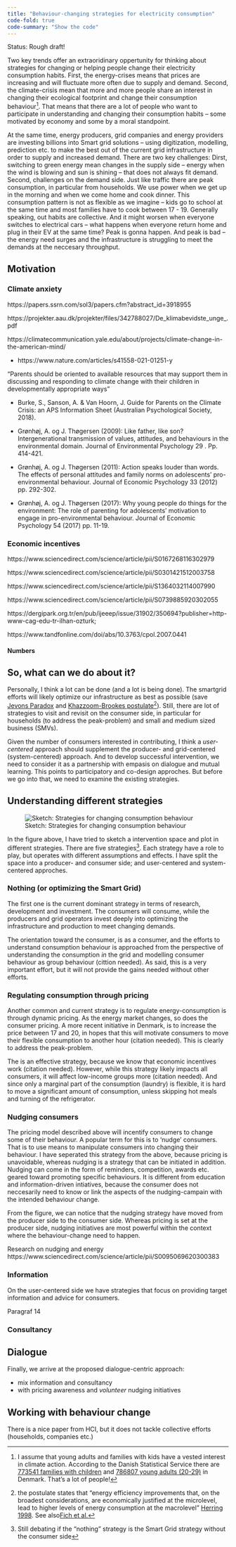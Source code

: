 ```yaml
---
title: "Behaviour-changing strategies for electricity consumption"
code-fold: true
code-summary: "Show the code"
---
```


Status: Rough draft!

Two key trends offer an extraoridinary oppertunity for thinking about strategies for changing or helping people change their electricity consumption habits. First, the energy-crises means that prices are increasing and will fluctuate more often due to supply and demand.  Second, the climate-crisis mean that more and more people share an interest in changing their ecological footprint and change their consumption behaviour^[I assume that young adults and families with kids have a vested interest in climate action. According to the Danish Statistical Service there are [773541 families with children](https://www.dst.dk/da/Statistik/nyheder-analyser-publ/nyt/NytHtml?cid=37837) and [786807 young adults (20-29)](https://www.statistikbanken.dk/statbank5a/selectvarval/define.asp?MainTable=FOLK1A&PLanguage=0&Tabstrip=&PXSId=0&SessID=407298487&FF=20&grouping3=201676131924174402396&tfrequency=1) in Denmark. That's a lot of people!]. That means that there are a lot of people who want to participate in understanding and changing their consumption habits -- some motivated by economy and some by a moral standpoint.

At the same time, energy producers, grid companies and energy providers are investing billions into Smart grid solutions -- using digitization, modelling, prediction etc. to make the best out of the current grid infrastructure in order to supply and increased demand. There are two key challenges: Dirst, switching to green energy mean changes in the supply side -- energy when the wind is blowing and sun is shining -- that does not always fit demand. Second, challenges on the demand side. Just like traffic there are peak consumption, in particular from households. We use power when we get up in the morning and when we come home and cook dinner. This consumption pattern is not as flexible as we imagine -- kids go to school at the same time and most families have to cook between 17 - 19. Generally speaking, out habits are collective. And it might worsen when everyone switches to electrical cars -- what happens when everyone return home and plug in their EV at the same time? Peak is gonna happen. And peak is bad -- the energy need surges and the infrastructure is struggling to meet the demands at the neccesary throughput.

## Motivation

### Climate anxiety

https://papers.ssrn.com/sol3/papers.cfm?abstract_id=3918955

https://projekter.aau.dk/projekter/files/342788027/De_klimabevidste_unge_.pdf

https://climatecommunication.yale.edu/about/projects/climate-change-in-the-american-mind/

- https://www.nature.com/articles/s41558-021-01251-y

"Parents should be oriented to available resources that may support them in discussing and responding to climate change with their children in developmentally appropriate ways"

- Burke, S., Sanson, A. & Van Hoorn, J. Guide for Parents on the Climate Crisis: an APS Information Sheet (Australian Psychological Society, 2018).


- Grønhøj, A. og J. Thøgersen (2009): Like father, like son? Intergenerational transmission of values,
attitudes, and behaviours in the environmental domain. Journal of Environmental Psychology 29 .
Pp. 414-421.
- Grønhøj, A. og J. Thøgersen (2011): Action speaks louder than words. The effects of personal
attitudes and family norms on adolescents’ pro-environmental behaviour. Journal of Economic
Psychology 33 (2012) pp. 292-302.
- Grønhøj, A. og J. Thøgersen (2017): Why young people do things for the environment: The role of
parenting for adolescents’ motivation to engage in pro-environmental behaviour. Journal of
Economic Psychology 54 (2017) pp. 11-19.

### Economic incentives

https://www.sciencedirect.com/science/article/pii/S0167268116302979

https://www.sciencedirect.com/science/article/pii/S0301421512003758

https://www.sciencedirect.com/science/article/pii/S1364032114007990

https://www.sciencedirect.com/science/article/pii/S0739885920302055

https://dergipark.org.tr/en/pub/ijeeep/issue/31902/350694?publisher=http-www-cag-edu-tr-ilhan-ozturk;

https://www.tandfonline.com/doi/abs/10.3763/cpol.2007.0441

#### Numbers



## So, what can we do about it?

Personally, I think a lot can be done (and a lot is being done). The smartgrid efforts will likely optimize our infrastructure as best as possible (save [Jevons Paradox](https://en.wikipedia.org/wiki/Jevons_paradox) and [Khazzoom-Brookes postulate](https://en.wikipedia.org/wiki/Khazzoom%E2%80%93Brookes_postulate)^[the postulate states that "energy efficiency improvements that, on the broadest considerations, are economically justified at the microlevel, lead to higher levels of energy consumption at the macrolevel" [Herring 1998](http://www.privatebanking.com/published_data/account/0/0/_uploads_/1162.pdf). See also[Fich et al.](https://www.mdpi.com/1996-1073/15/16/5821)]). Still, there are lot of strategies to visit and revisit on the consumer side, in particular for households (to address the peak-problem) and small and medium sized business (SMVs). 

Given the number of consumers interested in contributing, I think a _user-centered_ approach should supplement the producer- and grid-centered (system-centered) approach. And to develop successful intervention, we need to consider it as a partnership with empasis on dialogue and mutual learning. This points to participatory and co-design approches. But before we go into that, we need to examine the existing strategies.

## Understanding different strategies

![Sketch: Strategies for changing consumption behaviour](/public/images/consumption-behaviour-change-strategic-space.png){fig-align="center"}

In the figure above, I have tried to sketch a intervention space and plot in different strategies. There are five strategies^[Still debating if the "nothing" strategy is the Smart Grid strategy without the consumer side]. Each strategy have a role to play, but operates with different assumptions and effects. I have split the space into a producer- and consumer side; and user-centered and system-centered approches. 

### Nothing (or optimizing the Smart Grid)
The first one is the current dominant strategy in terms of research, development and investment. The consumers will consume, while the producers and grid operators invest deeply into optimizing the infrastructure and production to meet changing demands. 

The orientation toward the consumer, is as a consumer, and the efforts to understand consumption behaviour is approached from the perspective of understanding the consumption _in_ the grid and modelling consumer behaviour as group behaviour (cittion needed). As said, this is a very important effort, but it will not provide the gains needed without other efforts.

### Regulating consumption through pricing
Another common and current strategy is to regulate energy-consumption is through dynamic pricing. As the energy market changes, so does the consumer pricing. A more recent initiative in Denmark, is to increase the price between 17 and 20, in hopes that this will motivate consumers to move their flexible consumption to another hour (citation needed). This is clearly to address the peak-problem. 

The is an effective strategy, because we know that economic incentives work (citation needed). However, while this strategy likely impacts all consumers, it will affect low-income groups more (citation needed). And since only a marginal part of the consumption (laundry) is flexible, it is hard to move a significant amount of consumption, unless skipping hot meals and turning of the refrigerator. 


### Nudging consumers
The pricing model described above will incentify consumers to change some of their behaviour. A popular term for this is to 'nudge' consumers. That is to use means to manipulate consumers into changing their behaviour. I have seperated this strategy from the above, because pricing is unavoidable, whereas nudging is a strategy that can be initiated in addition. Nudging can come in the form of reminders, competition, awards etc. geared toward promoting specific behaviours. It is different from education and information-driven intiatives, because the consumer does not neccesarily need to know or link the aspects of the nudging-campain with the intended behaviour change. 

From the figure, we can notice that the nudging strategy have moved from the producer side to the consumer side. Whereas pricing is set at the producer side, nudging initiatives are most powerful within the context where the behaviour-change need to happen.

Research on nudging and energy https://www.sciencedirect.com/science/article/pii/S0095069620300383

### Information
On the user-centered side we have strategies that focus on providing target information and advice for consumers.  

Paragraf 14

### Consultancy

## Dialogue 
Finally, we arrive at the proposed dialogue-centric approach:

- mix information and consultancy
- with pricing awareness and _volunteer_ nudging initiatives


## Working with behaviour change
There is a nice paper from HCI, but it does not tackle collective efforts (households, companies etc.)